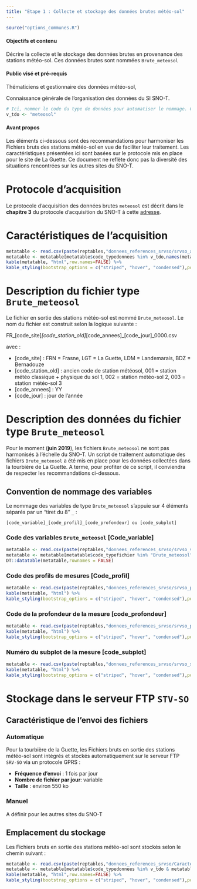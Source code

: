 ```yaml
---
title: "Etape 1 : Collecte et stockage des données brutes météo-sol"
---
```


```r
source("options_communes.R")
```

<div class="alert alert-success" role="alert">
  <h4 class="alert-heading">**Objectifs et contenu**</h4>
  <p>Décrire la collecte et le stockage des données brutes en provenance des stations météo-sol. Ces données brutes sont nommées `Brute_meteosol`</p>
</div>

<div class="alert alert-info" role="alert">
  <h4 class="alert-heading">**Public visé et pré-requis**</h4>
  <p>Thématiciens et gestionnaire des données météo-sol,</p>
  <p>Connaissance générale de l'organisation des données du SI SNO-T.</p>
</div>

```r
# Ici, nommer le code du type de données pour automatiser le nommage. Cette variable est également utilisée dans les tableaux pour filtrer par type de données
v_tdo <- "meteosol"
```

<div class="alert alert-warning" role="alert">
  <h4 class="alert-heading">**Avant propos**</h4>
  <p>Les éléments ci-dessous sont des recommandations pour harmoniser les Fichiers bruts des stations météo-sol en vue de faciliter leur traitement. Les caractéristiques présentées ici sont basées sur le protocole mis en place pour le site de La Guette. Ce document ne reflète donc pas la diversité des situations rencontrées sur les autres sites du SNO-T.</p>
</div>

# Protocole d'acquisition

Le protocole d'acquisition des données brutes `meteosol` est décrit dans le **chapitre 3** du protocole d'acquisition du SNO-T à cette [adresse](https://github.com/Rosalien/doc_snot/raw/master/Docs_metier/Protocole_acquisition_SNOT/protocole_SNO_tourbieres.pdf).

# Caractéristiques de l'acquisition

```r
metatable <- read.csv(paste(reptables,"donnees_references_srvso/srvso_acquisition.csv",sep=""),sep=";",colClasses = "character")
metatable <- metatable[metatable$code_typedonnees %in% v_tdo,names(metatable)!="code_themedonnees" & names(metatable)!="code_typedonnees",]
kable(metatable, "html",row.names=FALSE) %>%
kable_styling(bootstrap_options = c("striped", "hover", "condensed"),position = "float_left")
```

# Description du fichier type `Brute_meteosol`

Le fichier en sortie des stations météo-sol est nommé `Brute_meteosol`. Le nom du fichier est construit selon la logique suivante :

FR_[code_site]_[code_station_old]_[code_annees]_[code_jour]_0000.csv

avec : 

- [code_site] : FRN = Frasne,  LGT = La Guette, LDM = Landemarais, BDZ = Bernadouze
- [code_station_old] : ancien code de station météosol, 001 = station météo classique + physique du sol 1, 002 = station météo-sol 2, 003 = station météo-sol 3
- [code_annees] : YY
- [code_jour] : jour de l’année

# Description des données du fichier type `Brute_meteosol`

Pour le moment (**juin 2019**), les fichiers `Brute_meteosol` ne sont pas harmonisés à l'échelle du SNO-T. Un script de traitement automatique des fichiers `Brute_meteosol` a été mis en place pour les données collectées dans la tourbière de La Guette. A terme, pour profiter de ce script, il conviendra de respecter les recommandations ci-dessous.

## Convention de nommage des variables

Le nommage des variables de type `Brute_meteosol` s'appuie sur 4 éléments séparés par un "tiret du 8" `_` :

```
[code_variable]_[code_profil]_[code_profondeur] ou [code_subplot]
```

### Code des variables `Brute_meteosol` [Code_variable]

```r
metatable <- read.csv(paste(reptables,"donnees_references_srvso/srvso_variables.csv",sep=""),sep=";",colClasses = "character")
metatable <- metatable[metatable$code_typefichier %in% "Brute_meteosol" & metatable$type_variable %in% "cible",names(metatable) %in% c("code_var","description","code_unite")] 
DT::datatable(metatable,rownames = FALSE)
```

### Code des profils de mesures [Code_profil]

```r
metatable <- read.csv(paste(reptables,"donnees_references_srvso/srvso_profil.csv",sep=""),sep=";",colClasses = "character")
kable(metatable, "html") %>%
kable_styling(bootstrap_options = c("striped", "hover", "condensed"),position = "float_left")
```

### Code de la profondeur de la mesure [code_profondeur]

```r
metatable <- read.csv(paste(reptables,"donnees_references_srvso/srvso_profondeur.csv",sep=""),sep=";",colClasses = "character")
kable(metatable, "html") %>%
kable_styling(bootstrap_options = c("striped", "hover", "condensed"),position = "float_left")
```

### Numéro du subplot de la mesure [code_subplot]

```r
metatable <- read.csv(paste(reptables,"donnees_references_srvso/srvso_subplot.csv",sep=""),sep=";",colClasses = "character")
kable(metatable, "html") %>%
kable_styling(bootstrap_options = c("striped", "hover", "condensed"),position = "float_left")
```

# Stockage dans le serveur FTP `STV-SO`

## Caractéristique de l'envoi des fichiers

### Automatique 

Pour la tourbière de la Guette, les Fichiers bruts en sortie des stations météo-sol sont intégrés et stockés automatiquement sur le serveur FTP `SRV-SO` via un protocole GPRS : 

- **Fréquence d'envoi** : 1 fois par jour
- **Nombre de fichier par jour**: variable
- **Taille** : environ 550 ko

### Manuel

A définir pour les autres sites du SNO-T
 
## Emplacement du stockage

Les Fichiers bruts en sortie des stations météo-sol sont stockés selon le chemin suivant :

```r
metatable <- read.csv(paste(reptables,"donnees_references_srvso/Caracteristiques_typedefichiers.csv",sep=""),sep=";",colClasses = "character")
metatable <- metatable[metatable$code_typedonnees %in% v_tdo & metatable$nom_etape %in% "1_Collecte",c("code_typefichier","extension","stockage")]
kable(metatable, "html",row.names=FALSE) %>%
kable_styling(bootstrap_options = c("striped", "hover", "condensed"),position = "float_left")
```
